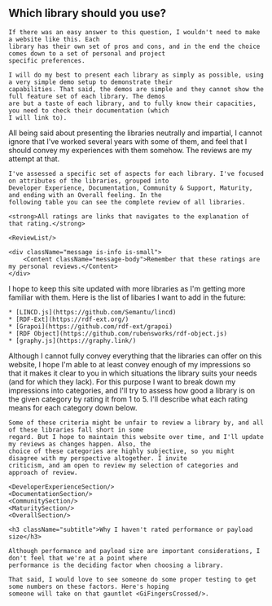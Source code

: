 
<Content id="reviews">
    <h2 className="subtitle">Which library should you use?</h2>

    If there was an easy answer to this question, I wouldn't need to make a website like this. Each
    library has their own set of pros and cons, and in the end the choice comes down to a set of personal and project
    specific preferences.

    I will do my best to present each library as simply as possible, using a very simple demo setup to demonstrate their
    capabilities. That said, the demos are simple and they cannot show the full feature set of each library. The demos
    are but a taste of each library, and to fully know their capacities, you need to check their documentation (which
    I will link to).
</Content>

<AuthorNote title="Library reviews">
    All being said about presenting the libraries neutrally and impartial, I cannot ignore that I've worked several
    years with some of them, and feel that I should convey my experiences with them somehow. The reviews are my attempt
    at that.

    I've assessed a specific set of aspects for each library. I've focused on attributes of the libraries, grouped into
    Developer Experience, Documentation, Community & Support, Maturity, and ending with an Overall feeling. In the
    following table you can see the complete review of all libraries.

    <strong>All ratings are links that navigates to the explanation of that rating.</strong>

    <ReviewList/>

    <div className="message is-info is-small">
        <Content className="message-body">Remember that these ratings are my personal reviews.</Content>
    </div>
</AuthorNote>

<Content>
    I hope to keep this site updated with more libraries as I'm getting more familiar with them. Here is the list of
    libaries I want to add in the future:

    * [LINCD.js](https://github.com/Semantu/lincd)
    * [RDF-Ext](https://rdf-ext.org/)
    * [Grapoi](https://github.com/rdf-ext/grapoi)
    * [RDF Object](https://github.com/rubensworks/rdf-object.js)
    * [graphy.js](https://graphy.link/)
</Content>

<AuthorNote title="My opinion on the matter">
    Although I cannot fully convey everything that the libraries can offer on this website, I hope I'm able to at
    least convey enough of my impressions so that it makes it clear to you in which situations the library suits
    your needs (and for which they lack). For this purpose I want to break down my impressions into categories, and
    I'll try to assess how good a library is on the given category by rating it from 1 to 5. I'll describe what each
    rating means for each category down below.

    Some of these criteria might be unfair to review a library by, and all of these libraries fall short in some
    regard. But I hope to maintain this website over time, and I'll update my reviews as changes happen. Also, the
    choice of these categories are highly subjective, so you might disagree with my perspective altogether. I invite
    criticism, and am open to review my selection of categories and approach of review.

    <DeveloperExperienceSection/>
    <DocumentationSection/>
    <CommunitySection/>
    <MaturitySection/>
    <OverallSection/>

    <h3 className="subtitle">Why I haven't rated performance or payload size</h3>

    Although performance and payload size are important considerations, I don't feel that we're at a point where
    performance is the deciding factor when choosing a library.

    That said, I would love to see someone do some proper testing to get some numbers on these factors. Here's hoping
    someone will take on that gauntlet <GiFingersCrossed/>.
</AuthorNote>